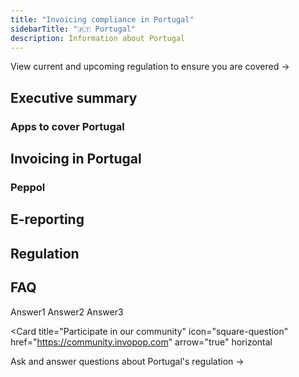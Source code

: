 ```yaml
---
title: "Invoicing compliance in Portugal"
sidebarTitle: "🇵🇹 Portugal"
description: Information about Portugal
---
```


<Card title="Portugal's invoicing e-regulation timeline" size="20" icon="timeline" href="portugal-timeline" horizontal>
  View current and upcoming regulation to ensure you are covered →
</Card>

## Executive summary
### Apps to cover Portugal
## Invoicing in Portugal
### Peppol
## E-reporting
## Regulation

## FAQ

<AccordionGroup>
  <Accordion title="Question1">
    Answer1
  </Accordion>
  <Accordion title="Question2">
    Answer2
  </Accordion>
  <Accordion title="Question3">
    Answer3
  </Accordion>
</AccordionGroup>

<Card title="Participate in our community"
  icon="square-question"
  href="https://community.invopop.com"
  arrow="true"
  horizontal
>
  Ask and answer questions about Portugal's regulation →
</Card>
